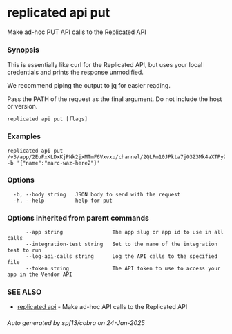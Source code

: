 # replicated api put

Make ad-hoc PUT API calls to the Replicated API

### Synopsis

This is essentially like curl for the Replicated API, but
uses your local credentials and prints the response unmodified.

We recommend piping the output to jq for easier reading.

Pass the PATH of the request as the final argument. Do not include the host or version.

```
replicated api put [flags]
```

### Examples

```
replicated api put /v3/app/2EuFxKLDxKjPNk2jxMTmF6Vxvxu/channel/2QLPm10JPkta7jO3Z3Mk4aXTPyZ -b '{"name":"marc-waz-here2"}'
```

### Options

```
  -b, --body string   JSON body to send with the request
  -h, --help          help for put
```

### Options inherited from parent commands

```
      --app string                The app slug or app id to use in all calls
      --integration-test string   Set to the name of the integration test to run
      --log-api-calls string      Log the API calls to the specified file
      --token string              The API token to use to access your app in the Vendor API
```

### SEE ALSO

* [replicated api](replicated-cli-api)	 - Make ad-hoc API calls to the Replicated API

###### Auto generated by spf13/cobra on 24-Jan-2025
